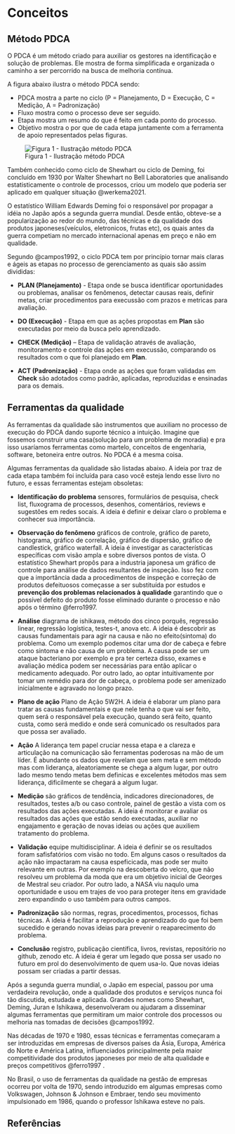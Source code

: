 # Conceitos

## Método PDCA

O PDCA é um método criado para auxiliar os gestores na identificação e solução de problemas. Ele mostra de forma simplificada e organizada o caminho a ser percorrido na busca de melhoria contínua.

A figura abaixo ilustra o método PDCA sendo:

-   PDCA mostra a parte no ciclo (P = Planejamento, D = Execução, C = Medição, A = Padronização)
-   Fluxo mostra como o processo deve ser seguido.
-   Etapa mostra um resumo do que é feito em cada ponto do processo.
-   Objetivo mostra o por que de cada etapa juntamente com a ferramenta de apoio representados pelas figuras.

![Figura 1 - Ilustração método PDCA](images/pdca_chart.png)

Também conhecido como ciclo de Shewhart ou ciclo de Deming, foi concluído em 1930 por Walter Shewhart no Bell Laboratories que analisando estatisticamente o controle de processos, criou um modelo que poderia ser aplicado em qualquer situação @werkema2021.

O estatístico William Edwards Deming foi o responsável por propagar a idéia no Japão após a segunda guerra mundial. Desde então, obteve-se a popularização ao redor do mundo, das técnicas e da qualidade dos produtos japoneses(veículos, eletronicos, frutas etc), os quais antes da guerra competiam no mercado internacional apenas em preço e não em qualidade.

Segundo @campos1992, o ciclo PDCA tem por princípio tornar mais claras e ágeis as etapas no processo de gerenciamento as quais são assim divididas:

-   **PLAN (Planejamento)** - Etapa onde se busca identificar oportunidades ou problemas, analisar os fenômenos, detectar causas reais, definir metas, criar procedimentos para execussão com prazos e metricas para avaliação.

-   **DO (Execução)** - Etapa em que as ações propostas em **Plan** são executadas por meio da busca pelo aprendizado.

-   **CHECK (Medição)** – Etapa de validação através de avaliação, monitoramento e controle das ações em execussão, comparando os resultados com o que foi planejado em **Plan**.

-   **ACT (Padronização)** - Etapa onde as ações que foram validadas em **Check** são adotados como padrão, aplicadas, reproduzidas e ensinadas para os demais.

## Ferramentas da qualidade

As ferramentas da qualidade são instrumentos que auxiliam no processo de execução do PDCA dando suporte técnico a intuição. Imagine que fossemos construir uma casa(solução para um problema de moradia) e pra isso usaríamos ferramentas como martelo, conceitos de engenharia, software, betoneira entre outros. No PDCA é a mesma coisa.

Algumas ferramentas da qualidade são listadas abaixo. A ideia por traz de cada etapa também foi incluída para caso você esteja lendo esse livro no futuro, e essas ferramentas estejam obsoletas:

-   **Identificação do problema** sensores, formulários de pesquisa, check list, fluxograma de processos, desenhos, comentários, reviews e sugestões em redes socais. A ideia é definir e deixar claro o problema e conhecer sua importância.

-   **Observação do fenômeno** gráficos de controle, gráfico de pareto, histograma, gráfico de correlação, gráfico de dispersão, gráfico de candlestick, gráfico waterfall. A ideia é investigar as características específicas com visão ampla e sobre diversos pontos de vista. O estatístico Shewhart propôs para a industria japonesa um gráfico de controle para análise de dados resultantes de inspeção. Isso fez com que a importância dada a procedimentos de inspeção e correção de produtos defeituosos começasse a ser substituída por estudos e **prevenção dos problemas relacionados à qualidade** garantindo que o possível defeito do produto fosse eliminado durante o processo e não após o término @ferro1997.

-   **Análise** diagrama de ishikawa, método dos cinco porquês, regressão linear, regressão logística, testes-t, anova etc. A ideia é descobrir as causas fundamentais para agir na causa e não no efeito(sintoma) do problema. Como um exemplo podemos citar uma dor de cabeça e febre como sintoma e não causa de um problema. A causa pode ser um ataque bacteriano por exemplo e pra ter certeza disso, exames e avaliação médica podem ser necessárias para então aplicar o medicamento adequado. Por outro lado, ao optar intuitivamente por tomar um remédio para dor de cabeça, o problema pode ser amenizado inicialmente e agravado no longo prazo.

-   **Plano de ação** Plano de Ação 5W2H. A ideia é elaborar um plano para tratar as causas fundamentais e que nele tenha o que vai ser feito, quem será o responsável pela execução, quando será feito, quanto custa, como será medido e onde será comunicado os resultados para que possa ser avaliado.

-   **Ação** A liderança tem papel cruciar nessa etapa e a clareza e articulação na comunicação são ferramentas poderosas na mão de um líder. É abundante os dados que revelam que sem meta e sem método mas com liderança, aleatoriamente se chega a algum lugar, por outro lado mesmo tendo metas bem definicas e excelentes métodos mas sem liderança, dificilmente se chegará a algum lugar.

-   **Medição** são gráficos de tendência, indicadores direcionadores, de resultados, testes a/b ou caso controle, painel de gestão a vista com os resultados das ações executadas. A ideia é monitorar e avaliar os resultados das ações que estão sendo executadas, auxiliar no engajamento e geração de novas ideias ou ações que auxiliem tratamento do problema.

-   **Validação** equipe multidisciplinar. A ideia é definir se os resultados foram safisfatórios com visão no todo. Em alguns casos o resultados da ação não impactaram na causa espeficicada, mas pode ser muito relevante em outras. Por exemplo na descoberta do velcro, que não resolveu um problema da moda que era um objetivo inicial de Georges de Mestral seu criador. Por outro lado, a NASA viu naqulo uma oportunidade e usou em trajes de voo para proteger itens em gravidade zero expandindo o uso também para outros campos.

-   **Padronização** são normas, regras, procedimentos, processos, fichas técnicas. A ideia é facilitar a reprodução e aprendizado do que foi bem sucedido e gerando novas ideias para prevenir o reaparecimento do problema.

-   **Conclusão** registro, publicação científica, livros, revistas, repositório no github, zenodo etc. A ideia é gerar um legado que possa ser usado no futuro em prol do desenvolvimento de quem usa-lo. Que novas ideias possam ser criadas a partir dessas.

Após a segunda guerra mundial, o Japão em especial, passou por uma verdadeira revolução, onde a qualidade dos produtos e serviços nunca foi tão discutida, estudada e aplicada. Grandes nomes como Shewhart, Deming, Juran e Ishikawa, desenvolveram ou ajudaram a disseminar algumas ferramentas que permitiram um maior controle dos processos ou melhoria nas tomadas de decisões @campos1992.

Nas décadas de 1970 e 1980, essas técnicas e ferramentas começaram a ser introduzidas em empresas de diversos países da Ásia, Europa, América do Norte e América Latina, influenciados principalmente pela maior competitividade dos produtos japoneses por meio de alta qualidade e preços competitivos @ferro1997 .

No Brasil, o uso de ferramentas da qualidade na gestão de empresas ocorreu por volta de 1970, sendo introduzido em algumas empresas como Volkswagen, Johnson & Johnson e Embraer, tendo seu movimento impulsionado em 1986, quando o professor Ishikawa esteve no país.

## Referências {.unnumbered}
